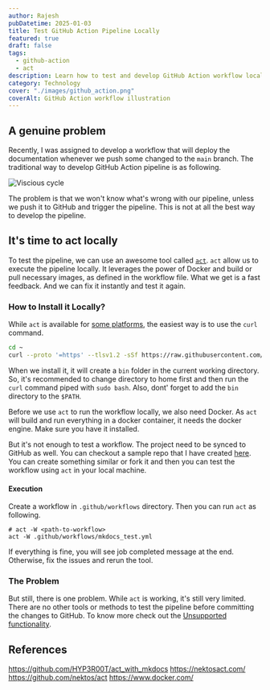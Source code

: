 ```yaml
---
author: Rajesh
pubDatetime: 2025-01-03
title: Test GitHub Action Pipeline Locally
featured: true
draft: false
tags:
  - github-action
  - act
description: Learn how to test and develop GitHub Action workflow locally using `act`.
category: Technology
cover: "./images/github_action.png"
coverAlt: GitHub Action workflow illustration
---
```


## A genuine problem

Recently, I was assigned to develop a workflow that will deploy the documentation whenever we push some changed to the `main` branch. The traditional way to develop GitHub Action pipeline is as following.

<div class="flex justify-center">
    <Image src={Cycle} alt="Viscious cycle" class="w-1/2" />
</div>

The problem is that we won't know what's wrong with our pipeline, unless we push it to GitHub and trigger the pipeline. This is not at all the best way to develop the pipeline.

## It's time to act locally

To test the pipeline, we can use an awesome tool called [`act`](https://github.com/nektos/act). `act` allow us to execute the pipeline locally. It leverages the power of Docker and build or pull necessary images, as defined in the workflow file. What we get is a fast feedback. And we can fix it instantly and test it again.

### How to Install it Locally?

While `act` is available for [some platforms](https://nektosact.com/installation/index.html), the easiest way is to use the `curl` command.

```bash
cd ~
curl --proto '=https' --tlsv1.2 -sSf https://raw.githubusercontent.com/nektos/act/master/install.sh | sudo bash
```

When we install it, it will create a `bin` folder in the current working directory. So, it's recommended to change directory to home first and then run the `curl` command piped with `sudo bash`. Also, dont' forget to add the `bin` directory to the `$PATH`.

Before we use `act` to run the workflow locally, we also need Docker. As `act` will build and run everything in a docker container, it needs the docker engine. Make sure you have it installed.

But it's not enough to test a workflow. The project need to be synced to GitHub as well. You can checkout a sample repo that I have created [here](https://github.com/HYP3R00T/act_with_mkdocs). You can create something similar or fork it and then you can test the workflow using `act` in your local machine.

#### Execution

Create a workflow in `.github/workflows` directory. Then you can run `act` as following.

```shell
# act -W <path-to-workflow>
act -W .github/workflows/mkdocs_test.yml
```
If everything is fine, you will see job completed message at the end. Otherwise, fix the issues and rerun the tool.

### The Problem

But still, there is one problem. While `act` is working, it's still very limited. There are no other tools or methods to test the pipeline before committing the changes to GitHub. To know more check out the [Unsupported functionality](https://nektosact.com/not_supported.html).

## References

https://github.com/HYP3R00T/act_with_mkdocs
https://nektosact.com/
https://github.com/nektos/act
https://www.docker.com/